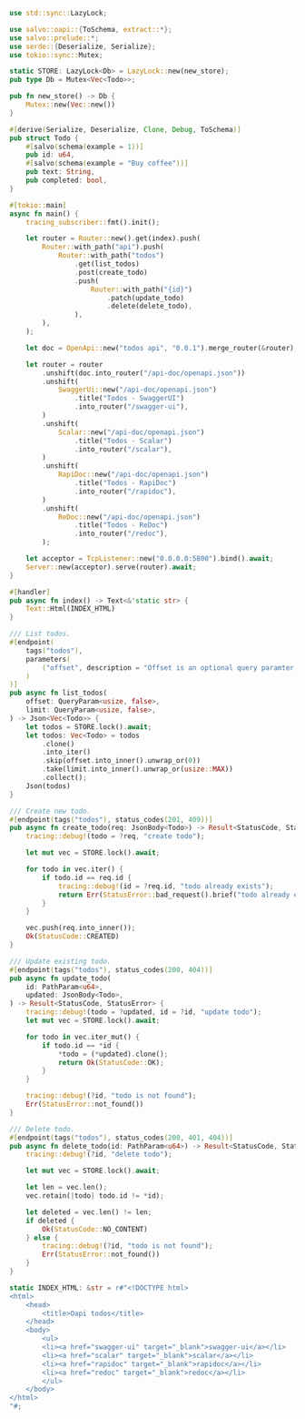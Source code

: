 
```rust  title="oapi-todos/src/main.rs"
use std::sync::LazyLock;

use salvo::oapi::{ToSchema, extract::*};
use salvo::prelude::*;
use serde::{Deserialize, Serialize};
use tokio::sync::Mutex;

static STORE: LazyLock<Db> = LazyLock::new(new_store);
pub type Db = Mutex<Vec<Todo>>;

pub fn new_store() -> Db {
    Mutex::new(Vec::new())
}

#[derive(Serialize, Deserialize, Clone, Debug, ToSchema)]
pub struct Todo {
    #[salvo(schema(example = 1))]
    pub id: u64,
    #[salvo(schema(example = "Buy coffee"))]
    pub text: String,
    pub completed: bool,
}

#[tokio::main]
async fn main() {
    tracing_subscriber::fmt().init();

    let router = Router::new().get(index).push(
        Router::with_path("api").push(
            Router::with_path("todos")
                .get(list_todos)
                .post(create_todo)
                .push(
                    Router::with_path("{id}")
                        .patch(update_todo)
                        .delete(delete_todo),
                ),
        ),
    );

    let doc = OpenApi::new("todos api", "0.0.1").merge_router(&router);

    let router = router
        .unshift(doc.into_router("/api-doc/openapi.json"))
        .unshift(
            SwaggerUi::new("/api-doc/openapi.json")
                .title("Todos - SwaggerUI")
                .into_router("/swagger-ui"),
        )
        .unshift(
            Scalar::new("/api-doc/openapi.json")
                .title("Todos - Scalar")
                .into_router("/scalar"),
        )
        .unshift(
            RapiDoc::new("/api-doc/openapi.json")
                .title("Todos - RapiDoc")
                .into_router("/rapidoc"),
        )
        .unshift(
            ReDoc::new("/api-doc/openapi.json")
                .title("Todos - ReDoc")
                .into_router("/redoc"),
        );

    let acceptor = TcpListener::new("0.0.0.0:5800").bind().await;
    Server::new(acceptor).serve(router).await;
}

#[handler]
pub async fn index() -> Text<&'static str> {
    Text::Html(INDEX_HTML)
}

/// List todos.
#[endpoint(
    tags("todos"),
    parameters(
        ("offset", description = "Offset is an optional query paramter."),
    )
)]
pub async fn list_todos(
    offset: QueryParam<usize, false>,
    limit: QueryParam<usize, false>,
) -> Json<Vec<Todo>> {
    let todos = STORE.lock().await;
    let todos: Vec<Todo> = todos
        .clone()
        .into_iter()
        .skip(offset.into_inner().unwrap_or(0))
        .take(limit.into_inner().unwrap_or(usize::MAX))
        .collect();
    Json(todos)
}

/// Create new todo.
#[endpoint(tags("todos"), status_codes(201, 409))]
pub async fn create_todo(req: JsonBody<Todo>) -> Result<StatusCode, StatusError> {
    tracing::debug!(todo = ?req, "create todo");

    let mut vec = STORE.lock().await;

    for todo in vec.iter() {
        if todo.id == req.id {
            tracing::debug!(id = ?req.id, "todo already exists");
            return Err(StatusError::bad_request().brief("todo already exists"));
        }
    }

    vec.push(req.into_inner());
    Ok(StatusCode::CREATED)
}

/// Update existing todo.
#[endpoint(tags("todos"), status_codes(200, 404))]
pub async fn update_todo(
    id: PathParam<u64>,
    updated: JsonBody<Todo>,
) -> Result<StatusCode, StatusError> {
    tracing::debug!(todo = ?updated, id = ?id, "update todo");
    let mut vec = STORE.lock().await;

    for todo in vec.iter_mut() {
        if todo.id == *id {
            *todo = (*updated).clone();
            return Ok(StatusCode::OK);
        }
    }

    tracing::debug!(?id, "todo is not found");
    Err(StatusError::not_found())
}

/// Delete todo.
#[endpoint(tags("todos"), status_codes(200, 401, 404))]
pub async fn delete_todo(id: PathParam<u64>) -> Result<StatusCode, StatusError> {
    tracing::debug!(?id, "delete todo");

    let mut vec = STORE.lock().await;

    let len = vec.len();
    vec.retain(|todo| todo.id != *id);

    let deleted = vec.len() != len;
    if deleted {
        Ok(StatusCode::NO_CONTENT)
    } else {
        tracing::debug!(?id, "todo is not found");
        Err(StatusError::not_found())
    }
}

static INDEX_HTML: &str = r#"<!DOCTYPE html>
<html>
    <head>
        <title>Oapi todos</title>
    </head>
    <body>
        <ul>
        <li><a href="swagger-ui" target="_blank">swagger-ui</a></li>
        <li><a href="scalar" target="_blank">scalar</a></li>
        <li><a href="rapidoc" target="_blank">rapidoc</a></li>
        <li><a href="redoc" target="_blank">redoc</a></li>
        </ul>
    </body>
</html>
"#;

```
